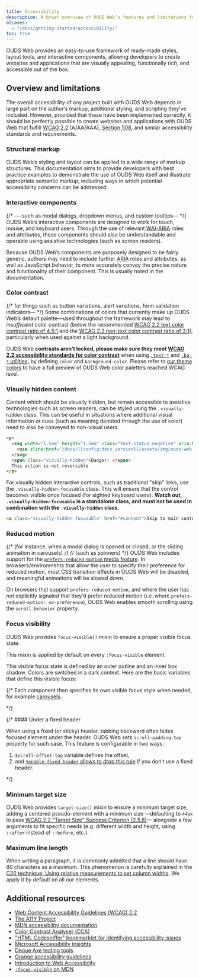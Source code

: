 ```yaml
---
title: Accessibility
description: A brief overview of OUDS Web’s features and limitations for the creation of accessible content.
aliases:
  - "/docs/getting-started/accessibility/"
toc: true
---
```


OUDS Web provides an easy-to-use framework of ready-made styles, layout tools, and interactive components, allowing developers to create websites and applications that are visually appealing, functionally rich, and accessible out of the box.

## Overview and limitations

The overall accessibility of any project built with OUDS Web depends in large part on the author’s markup, additional styling, and scripting they’ve included. However, provided that these have been implemented correctly, it should be perfectly possible to create websites and applications with OUDS Web that fulfill [<abbr title="Web Content Accessibility Guidelines">WCAG</abbr> 2.2](https://www.w3.org/TR/WCAG/) (A/AA/AAA), [Section 508](https://www.section508.gov/), and similar accessibility standards and requirements.

### Structural markup

OUDS Web’s styling and layout can be applied to a wide range of markup structures. This documentation aims to provide developers with best practice examples to demonstrate the use of OUDS Web itself and illustrate appropriate semantic markup, including ways in which potential accessibility concerns can be addressed.

### Interactive components

{/* -—such as modal dialogs, dropdown menus, and custom tooltips— */}
OUDS Web’s interactive components are designed to work for touch, mouse, and keyboard users. Through the use of relevant [<abbr title="Web Accessibility Initiative">WAI</abbr>-<abbr title="Accessible Rich Internet Applications">ARIA</abbr>](https://www.w3.org/WAI/standards-guidelines/aria/) roles and attributes, these components should also be understandable and operable using assistive technologies (such as screen readers).

Because OUDS Web’s components are purposely designed to be fairly generic, authors may need to include further <abbr title="Accessible Rich Internet Applications">ARIA</abbr> roles and attributes, as well as JavaScript behavior, to more accurately convey the precise nature and functionality of their component. This is usually noted in the documentation.

### Color contrast

 {/* for things such as button variations, alert variations, form validation indicators— */}
Some combinations of colors that currently make up OUDS Web’s default palette—used throughout the framework may lead to *insufficient* color contrast (below the recommended [WCAG 2.2 text color contrast ratio of 4.5:1](https://www.w3.org/TR/WCAG/#contrast-minimum) and the [WCAG 2.2 non-text color contrast ratio of 3:1](https://www.w3.org/TR/WCAG21/#non-text-contrast)), particularly when used against a light background.

OUDS Web **contrasts aren’t locked, please make sure they meet [WCAG 2.2 accessibility standards for color contrast](https://www.w3.org/TR/WCAG/#contrast-minimum)** when using [`.text-*`]([[docsref:/utilities/colors]]) and [`.bg-*` utilities]([[docsref:/utilities/background]]), by defining `color` and `background-color`. Please refer to [our theme colors]([[docsref:/customize/color-palette]]) to have a full preview of OUDS Web color palette’s reached WCAG level.

### Visually hidden content

Content which should be visually hidden, but remain accessible to assistive technologies such as screen readers, can be styled using the `.visually-hidden` class. This can be useful in situations where additional visual information or cues (such as meaning denoted through the use of color) need to also be conveyed to non-visual users.

```html
<p>
  <svg width="1.5em" height="1.5em" class="text-status-negative" aria-hidden="true">
    <use xlink:href="/docs/[[config:docs_version]]/assets/img/ouds-web-sprite.svg#error-severe"/>
  </svg>
  <span class="visually-hidden">Danger: </span>
  This action is not reversible
</p>
```

For visually hidden interactive controls, such as traditional "skip" links, use the `.visually-hidden-focusable` class. This will ensure that the control becomes visible once focused (for sighted keyboard users). **Watch out, `.visually-hidden-focusable` is a standalone class, and must not be used in combination with the `.visually-hidden` class.**

```html
<a class="visually-hidden-focusable" href="#content">Skip to main content</a>
```

### Reduced motion

 {/* (for instance, when a modal dialog is opened or closed, or the sliding animation in carousels) */}
 {/* (such as spinners)  */}
OUDS Web includes support for the [`prefers-reduced-motion` media feature](https://www.w3.org/TR/mediaqueries-5/#prefers-reduced-motion). In browsers/environments that allow the user to specify their preference for reduced motion, most CSS transition effects in OUDS Web will be disabled, and meaningful animations will be slowed down.

On browsers that support `prefers-reduced-motion`, and where the user has *not* explicitly signaled that they’d prefer reduced motion (i.e. where `prefers-reduced-motion: no-preference`), OUDS Web enables smooth scrolling using the `scroll-behavior` property.

### Focus visibility

OUDS Web provides `focus-visible()` mixin to ensure a proper visible focus state:

<ScssDocs name="focus-visible" file="scss/mixins/_focus.scss" />

This mixin is applied by default on every `:focus-visible` element.

<ScssDocs name="focus-visibility" file="scss/_reboot.scss" />

This visible focus state is defined by an outer outline and an inner box shadow. Colors are switched in a dark context. Here are the basic variables that define this visible focus:

<ScssDocs name="focus-visible-variables" file="scss/_variables.scss" />

{/* Each component then specifies its own visible focus style when needed, for example [carousels]([[docsref:/components/carousel#with-indicators]]).

<ScssDocs name="focus-visible-carousel" file="scss/_carousel.scss" /> */}

{/* #### Under a fixed header

When using a fixed (or sticky) header, tabbing backward often hides focused element under the header. OUDS Web sets `scroll-padding-top` property for such case. This feature is configurable in two ways:

1. `$scroll-offset-top` variable defines the offset,
2. and [`$enable-fixed-header` allows to drop this rule]([[docsref:/customize/options]]) if you don’t use a fixed header.

<ScssDocs name="scroll-offset" file="scss/_reboot.scss" /> */}

### Minimum target size

OUDS Web provides `target-size()` mixin to ensure a minimum target size, adding a centered pseudo-element with a minimum size —defaulting to `44px` to pass [WCAG 2.2 "Target Size" Success Criterion (2.5.8)](https://www.w3.org/WAI/WCAG22/Understanding/target-size-minimum.html)— alongside a few arguments to fit specific needs (e.g. different width and height, using `::after` instead of `::before`, etc.).

<ScssDocs name="target-size" file="scss/mixins/_target-size.scss" />

### Maximum line length

When writing a paragraph, it is commonly admitted that a line should have 80 characters as a maximum. This phenomenon is carefully explained in the [C20 technique: Using relative measurements to set column widths](https://www.w3.org/WAI/WCAG22/Techniques/css/C20). We apply it by default on all our elements.

## Additional resources

- [Web Content Accessibility Guidelines (WCAG) 2.2](https://www.w3.org/TR/WCAG/)
- [The A11Y Project](https://www.a11yproject.com/)
- [MDN accessibility documentation](https://developer.mozilla.org/en-US/docs/Web/Accessibility)
- [Color Contrast Analyser (CCA)](https://www.tpgi.com/color-contrast-checker/)
- ["HTML Codesniffer" bookmarklet for identifying accessibility issues](https://github.com/squizlabs/HTML_CodeSniffer)
- [Microsoft Accessibility Insights](https://accessibilityinsights.io/)
- [Deque Axe testing tools](https://www.deque.com/axe/)
- [Orange accessibility guidelines](http://a11y-guidelines.orange.com/en/)
- [Introduction to Web Accessibility](https://www.w3.org/WAI/fundamentals/accessibility-intro/)
- [`:focus-visible` on MDN](https://developer.mozilla.org/en-US/docs/Web/CSS/:focus-visible)
